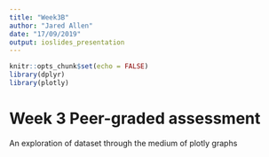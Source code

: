 ```yaml
---
title: "Week3B"
author: "Jared Allen"
date: "17/09/2019"
output: ioslides_presentation
---
```


```r
knitr::opts_chunk$set(echo = FALSE)
library(dplyr)
library(plotly)
```

# Week 3 Peer-graded assessment
An exploration of dataset through the medium of plotly graphs


```r

```